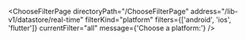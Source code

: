 

<ChooseFilterPage
  directoryPath="/ChooseFilterPage"
  address="/lib-v1/datastore/real-time"
  filterKind="platform"
  filters={['android', 'ios', 'flutter']}
  currentFilter="all"
  message={'Choose a platform:'}
/>

